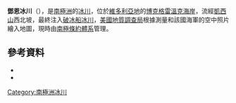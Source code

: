 {{coord|73|36|S|165|46|E|source:GNIS|display=title}}

'''鄧恩冰川'''（{{lang-en|Dunn Glacier}}），是[[南極洲|南極洲]]的[[冰川|冰川]]，位於[[維多利亞地|維多利亞地]]的[[博克格雷溫克海岸|博克格雷溫克海岸]]，流經[[凱西山|凱西山]]西北坡，最終注入[[破冰船冰川|破冰船冰川]]，[[美國地質調查局|美國地質調查局]]根據測量和該國海軍的空中照片繪入地圖，現時由[[南極條約體系|南極條約體系]]管理。

==參考資料==
*{{cite gnis | type = antarid | id = 4177| name = Dunn Glacier| accessdate = 2012-02-20}}
*{{usgs-gazetteer|id=4177}}

{{DEFAULTSORT:Dunn Glacier}}
[[Category:南極洲冰川|Category:南極洲冰川]]


{{BorchgrevinkCoast-geo-stub}}